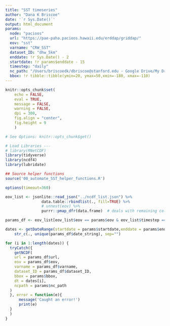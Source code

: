 ```yaml
---
title: "SST timeseries"
author: "Dana K Briscoe"
date: '`r Sys.Date()`'
output: html_document
params:
  node: "pacioos" 
  url: "https://pae-paha.pacioos.hawaii.edu/erddap/griddap/"
  eov: "sst"
  varname: "CRW_SST"
  dataset_ID: "dhw_5km"
  enddate: !r Sys.Date() - 2
  startdate: !r params$enddate - 15
  timestep: "daily"
  nc_path: "/Users/briscoedk/dbriscoe@stanford.edu - Google Drive/My Drive/ncdf/deploy_reports"
  bbox: !r tibble::tibble(ymin=20, ymax=50,xmin=-180, xmax=-110)
---
```


```r
knitr::opts_chunk$set(
    echo = FALSE,
    eval = TRUE,
    message = FALSE,
    warning = FALSE,
    dpi = 300,
    fig.align = "center",
    fig.height = 9
    )

# See Options: knitr::opts_chunk$get()
```


```r
# Load Libraries ---
# library(RNetCDF)
library(tidyverse)
library(ncdf4)
library(lubridate)

```

```r
## Source helper functions
source('00_automate_SST_helper_functions.R')
```

```r
options(timeout=360)
```

```r
eov_list <- jsonlite::read_json("../ncdf_list.json") %>%
                data.table::rbindlist(., fill=TRUE) %>% 
                # unnest(eov) %>%  
                purrr::pmap_dfr(data.frame)  # deals with remaining cols in list form


```

```r
params_df <- eov_list[eov_list$eov == params$eov & eov_list$timestep == params$timestep,]
```

```r
dates <- getDateRange(startdate = params$startdate,enddate = params$enddate, unit=params$timestep) %>%
    str_c(., unique(params_df$date_string), sep="")
```


```r
for (i in 1:length(dates)) {
  tryCatch({
    getNCDF(
    url = params_df$url,
    eov = params_df$eov,
    varname = params_df$varname,
    dataset_ID = params_df$dataset_ID, 
    bbox = params$bbox, 
    dt = dates[i], 
    ncpath = params$nc_path
  )
  }, error = function(e){
      message('Caught an error!')
      print(e)
  }
  )
}
```

